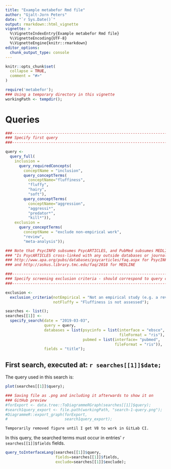 ```yaml
---
title: "Example metabefor Rmd file"
author: "Gjalt-Jorn Peters"
date: "`r Sys.Date()`"
output: rmarkdown::html_vignette
vignette: >
  %\VignetteIndexEntry{Example metabefor Rmd file}
  %\VignetteEncoding{UTF-8}
  %\VignetteEngine{knitr::rmarkdown}
editor_options: 
  chunk_output_type: console
---
```


```r
knitr::opts_chunk$set(
  collapse = TRUE,
  comment = "#>"
)
```

```r
require('metabefor');
### Using a temporary directory in this vignette
workingPath <- tempdir();
```

# Queries

<!--------------------------------------------------------------------->
<!-- Set up of first query (done before the corresponding header, as -->
<!-- the date in that header is read from this object) ---------------->
<!--------------------------------------------------------------------->

```r

###----------------------------------------------------------------------------
### Specify first query
###----------------------------------------------------------------------------

query <-
  query_full(
    inclusion =
      query_requiredConcepts(
        conceptName = "inclusion",
        query_conceptTerms(
          conceptName="fluffiness",
          "fluffy",
          "hairy",
          "soft"),
        query_conceptTerms(
          conceptName="aggression",
          "aggressi*",
          "predator*",
          "kill*")),
    exclusion = 
      query_conceptTerms(
        conceptName = "exclude non-empirical work",
        "review",
        "meta-analysis"));

### Note that PsycINFO subsumes PsycARTICLES, and PubMed subsumes MEDLINE (see
### "Is PsycARTICLES cross-linked with any outside databases or journals?" at
### http://www.apa.org/pubs/databases/psycarticles/faq.aspx for PsycINFO and
### and http://askus.library.tmc.edu/faq/2018 for MEDLINE

###----------------------------------------------------------------------------
### Specify screening exclusion criteria - should correspond to query concepts
###----------------------------------------------------------------------------

exclusion <-
  exclusion_criteria(notEmpirical = "Not an empirical study (e.g. a review or debate paper)",
                     notFluffy = "Fluffiness is not assessed");

```

```r

searches <- list();
searches[[1]] <-
  specify_search(date = "2019-03-03",
                 query = query,
                 databases = list(psycinfo = list(interface = "ebsco",
                                                  fileFormat = "ris"),
                                  pubmed = list(interface= "pubmed",
                                                fileFormat = "ris")),
                 fields = "title");

```

## First search, executed at: `r searches[[1]]$date;`

The query used in this search is:

```r
plot(searches[[1]]$query);
```

```r
### Saving file as .png and including it afterwards to show it on
### GitHub preview
#forExport <- data.tree::ToDiagrammeRGraph(searches[[1]]$query);
#search1query_export <- file.path(workingPath, "search-1-query.png");
#DiagrammeR::export_graph(forExport,
#                         search1query_export);
```

    Temporarily removed figure until I get V8 to work in GitLab CI.

<!-- ![Figure 1: Conceptual visualisation of the query used in search 1.](`r #search1query_export`) -->

In this query, the searched terms must occur in entries' `r searches[[1]]$fields` fields.

```r
query_toInterfaceLang(searches[[1]]$query,
                      fields=searches[[1]]$fields,
                      exclude=searches[[1]]$exclude);
```

